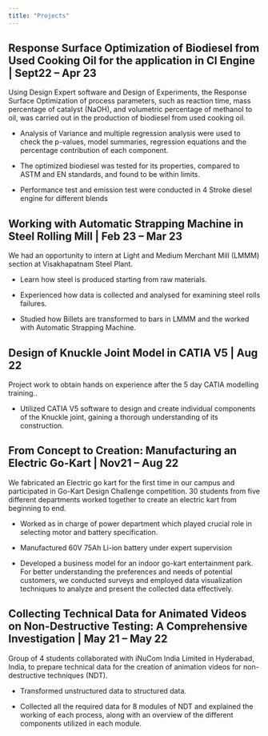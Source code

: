 ---
title: "Projects"
---

## Response Surface Optimization of Biodiesel from Used Cooking Oil for the application in CI Engine \| Sept22 – Apr 23

Using Design Expert software and Design of Experiments, the Response Surface Optimization of process parameters, such as reaction time, mass percentage of catalyst (NaOH), and volumetric percentage of methanol to oil, was carried out in the production of biodiesel from used cooking oil.

-   Analysis of Variance and multiple regression analysis were used to check the p-values, model summaries, regression equations and the percentage contribution of each component.

-   The optimized biodiesel was tested for its properties, compared to ASTM and EN standards, and found to be within limits.

-   Performance test and emission test were conducted in 4 Stroke diesel engine for different blends

## Working with Automatic Strapping Machine in Steel Rolling Mill \| Feb 23 – Mar 23

We had an opportunity to intern at Light and Medium Merchant Mill (LMMM) section at Visakhapatnam Steel Plant.

-   Learn how steel is produced starting from raw materials.

-   Experienced how data is collected and analysed for examining steel rolls failures.

-   Studied how Billets are transformed to bars in LMMM and the worked with Automatic Strapping Machine.

## Design of Knuckle Joint Model in CATIA V5 \| Aug 22

Project work to obtain hands on experience after the 5 day CATIA modelling training..

-   Utilized CATIA V5 software to design and create individual components of the Knuckle joint, gaining a thorough understanding of its construction.

## From Concept to Creation: Manufacturing an Electric Go-Kart \| Nov21 – Aug 22

We fabricated an Electric go kart for the first time in our campus and participated in Go-Kart Design Challenge competition. 30 students from five different departments worked together to create an electric kart from beginning to end.

-   Worked as in charge of power department which played crucial role in selecting motor and battery specification.

-   Manufactured 60V 75Ah Li-ion battery under expert supervision

-   Developed a business model for an indoor go-kart entertainment park. For better understanding the preferences and needs of potential customers, we conducted surveys and employed data visualization techniques to analyze and present the collected data effectively.

## Collecting Technical Data for Animated Videos on Non-Destructive Testing: A Comprehensive Investigation \| May 21 – May 22

Group of 4 students collaborated with iNuCom India Limited in Hyderabad, India, to prepare technical data for the creation of animation videos for non-destructive techniques (NDT).

-   Transformed unstructured data to structured data.

-   Collected all the required data for 8 modules of NDT and explained the working of each process, along with an overview of the different components utilized in each module.

